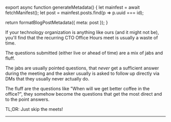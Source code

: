 

export async function generateMetadata() {
  let mainfest = await fetchManifest();
  let post = mainfest.posts.find(p => p.uuid === id);

  return formatBlogPostMetadata({ meta: post });
}

<BlogPage id={id}>

If your technology organization is anything like ours (and it might not be),
you'll find that the recurring CTO Office Hours meet is usually a waste of time.

The questions submitted (either live or ahead of time) are a mix of jabs and
fluff.

The jabs are usually pointed questions, that _never_ get a sufficient answer
during the meeting and the asker usually is asked to follow up directly via DMs
that they usually never actually do.

The fluff are the questions like "When will we get better coffee in the
office?", they somehow become the questions that get the most direct and to the
point answers.

TL;DR: Just skip the meets!

---


</BlogPage>